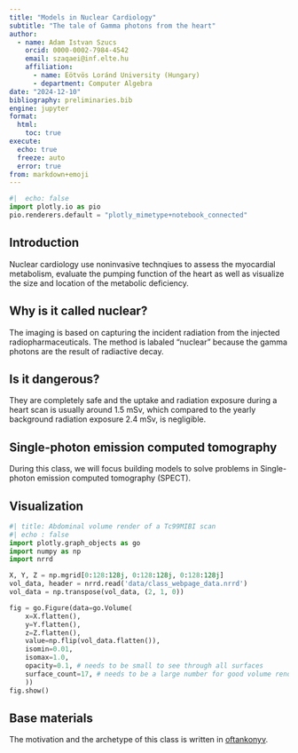 ```yaml
---
title: "Models in Nuclear Cardiology"
subtitle: "The tale of Gamma photons from the heart"
author:
  - name: Adam Istvan Szucs
    orcid: 0000-0002-7984-4542
    email: szaqaei@inf.elte.hu
    affiliation: 
      - name: Eötvös Loránd University (Hungary)
      - department: Computer Algebra
date: "2024-12-10"
bibliography: preliminaries.bib
engine: jupyter
format:
  html:
    toc: true
execute:
  echo: true
  freeze: auto
  error: true
from: markdown+emoji
---
```


```python
#|  echo: false
import plotly.io as pio
pio.renderers.default = "plotly_mimetype+notebook_connected"
```

## Introduction
Nuclear cardiology use noninvasive technqiues to assess the myocardial metabolism, evaluate the pumping function of the heart as well as visualize the size and location of the metabolic deficiency.

::: {.callout-note}
## Why is it called nuclear?
The imaging is based on capturing the incident radiation from the injected radiopharmaceuticals. The method is labaled "nuclear" because the gamma photons are the result of radiactive decay.
:::

::: {.callout-important}
## Is it dangerous?
They are completely safe and the uptake and radiation exposure during a heart scan is usually around 1.5 mSv, which compared to the yearly background radiation exposure 2.4 mSv, is negligible.
:::


## Single-photon emission computed tomography

During this class, we will focus building models to solve problems in Single-photon emission computed tomography (SPECT).

## Visualization

```python
#| title: Abdominal volume render of a Tc99MIBI scan
#| echo : false
import plotly.graph_objects as go
import numpy as np
import nrrd

X, Y, Z = np.mgrid[0:128:128j, 0:128:128j, 0:128:128j]
vol_data, header = nrrd.read('data/class_webpage_data.nrrd')
vol_data = np.transpose(vol_data, (2, 1, 0))

fig = go.Figure(data=go.Volume(
    x=X.flatten(),
    y=Y.flatten(),
    z=Z.flatten(),
    value=np.flip(vol_data.flatten()),
    isomin=0.01,
    isomax=1.0,
    opacity=0.1, # needs to be small to see through all surfaces
    surface_count=17, # needs to be a large number for good volume rendering
    ))
fig.show()
```

## Base materials

The motivation and the archetype of this class is written in [oftankonyv](http://oftankonyv.reak.bme.hu/).